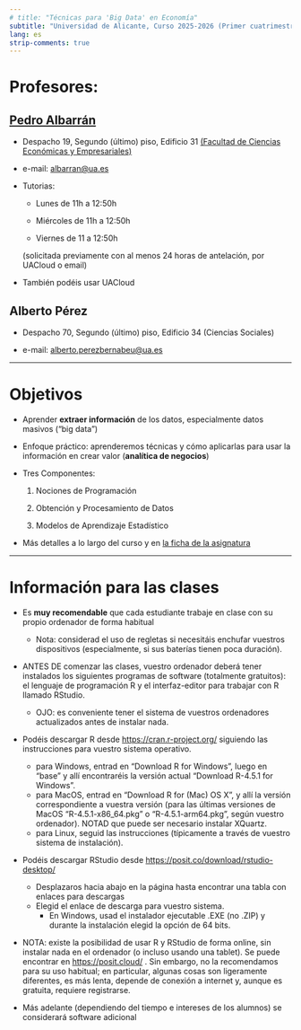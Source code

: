 ```yaml
---
# title: "Técnicas para 'Big Data' en Economía"
subtitle: "Universidad de Alicante, Curso 2025-2026 (Primer cuatrimestre)"
lang: es
strip-comments: true
---
```



# Profesores: 

## [Pedro Albarrán](https://sites.google.com/site/pedroalbarran)

* Despacho 19, Segundo (último) piso, Edificio 31
[(Facultad de Ciencias Económicas y Empresariales)](https://www.google.es/maps/@38.3835237,-0.5130815,17z)

* e-mail: [albarran@ua.es](mailto:albarran@ua.es)


* Tutorias:

    + Lunes de 11h a 12:50h 
  
    + Miércoles de 11h a 12:50h 

    + Viernes de 11 a 12:50h


    (solicitada previamente con al menos 24 horas de antelación, por UACloud o email)

* También podéis usar UACloud

## Alberto Pérez  

* Despacho 70, Segundo (último) piso, Edificio 34 (Ciencias Sociales)


* e-mail: [alberto.perezbernabeu@ua.es](mailto:alberto.perezbernabeu@ua.es)


<!--
* Tutorias: Miércoles de 10:30 a 12:30

    (solicitada previamente con al menos 24 horas de antelación, por UACloud o email)

* También podéis usar la herramienta de tutorías de UACloud

-->

***

# Objetivos

- Aprender **extraer información** de los datos, especialmente datos masivos ("big data")

- Enfoque práctico: aprenderemos técnicas y cómo aplicarlas para usar la información en crear valor (**analítica de negocios**)

- Tres Componentes: 

    1. Nociones de Programación
    
    2. Obtención y Procesamiento de Datos
    
    3. Modelos de Aprendizaje Estadístico

-   Más detalles a lo largo del curso y en 
<!-- para **Economía** -->
[la ficha de la asignatura](https://cvnet.cpd.ua.es/Guia-Docente/GuiaDocente/Index?wcodasi=35047&scaca=2025-26)


***

# Información para las clases

<!--
* **NOTA**: es MUY RECOMENDABLE haber cursado y aprobado *todas* las asignaturas de Estadística y de Econometría de cursos anteriores del grado para poder seguir el curso con solvencia.
-->

* Es **muy recomendable** que cada estudiante trabaje en clase con su propio ordenador de forma habitual

	-   Nota: considerad el uso de regletas si necesitáis enchufar vuestros dispositivos (especialmente, si  sus baterías tienen poca duración).

<!--
	-    La conserjería del aulario dispone de regletas; pero considerad traer alguna de casa.
-->

<!--
* En particular, las primeras clases estarán dedicadas en exclusiva a aprender lenguaje de programación R, que será el software estadístico-econométrico usado en el curso.
-->

*  ANTES DE comenzar las clases, vuestro ordenador deberá tener instalados los siguientes programas de software (totalmente gratuitos): el lenguaje de programación R y el interfaz-editor para trabajar con R llamado RStudio.

	-   OJO: es conveniente tener el sistema de vuestros ordenadores actualizados antes de instalar nada.

*  Podéis descargar R desde [https://cran.r-project.org/](https://cran.r-project.org/) siguiendo las instrucciones para vuestro sistema operativo.

	-   para Windows, entrad en "Download R for Windows", luego en "base" y allí encontraréis la versión actual "Download R-4.5.1 for Windows".
	-   para MacOS, entrad en "Download R for (Mac) OS X", y allí la versión correspondiente a vuestra versión (para las últimas versiones de MacOS "R-4.5.1-x86_64.pkg" o "R-4.5.1-arm64.pkg", según vuestro ordenador). NOTAD que puede ser necesario instalar XQuartz.
	-   para Linux, seguid las instrucciones (típicamente a través de vuestro sistema de instalación).

*  Podéis descargar RStudio desde [https://posit.co/download/rstudio-desktop/](https://posit.co/download/rstudio-desktop/)

	-   Desplazaros hacia abajo en la página hasta encontrar una tabla con enlaces para descargas
	-   Elegid el enlace de descarga para vuestro sistema.
	       +  En Windows, usad el instalador ejecutable .EXE (no .ZIP) y durante la instalación elegid la opción de 64 bits.


-   NOTA: existe la posibilidad de usar R y RStudio de forma online, sin instalar nada en el ordenador (o incluso usando una tablet). Se puede encontrar en [https://posit.cloud/](https://posit.cloud/) . Sin embargo, no la recomendamos para su uso habitual; en particular, algunas cosas son ligeramente diferentes, es más lenta, depende de conexión a internet y, aunque es gratuita, requiere registrarse.

-   Más adelante (dependiendo del tiempo e intereses de los alumnos) se considerará software adicional <!-- : PowerBI, Tableau, Python, etc.

   <!-- +   Instrucciones en anuncio UACloud  -->
    
